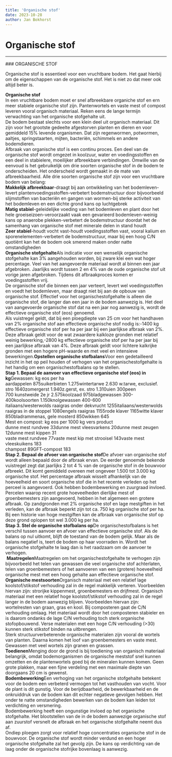 ```yaml
---
title: 'Organische stof'
date: 2023-10-28
author: Jan Bokhorst
---
```


# Organische stof

---


          
  
  
  
  

   

 ### ORGANISCHE STOF

 Organische stof is essentieel voor een vruchtbare bodem. Het gaat hierbij om de eigenschappen van de organische stof. Het is niet zo dat meer ook altijd beter is.


   **Organische stof**  
In een vruchtbare bodem moet er snel afbreekbare organiche stof en ern meer stabiele organische stof zijn. Pantenwortels en vaste mest of compost leveren vooral organisch materiaal. Reken eens de lange termijn verwachting van het organische stofgehalte uit.   
De bodem bestaat slechts voor een klein deel uit organisch materiaal. Dit zijn voor het grootste gedeelte afgestorven planten en dieren en voor gemiddeld 15% levende organismen. Dat zijn regenwormen, potwormen, aaltjes, springstaarten, mijten, bacteriën, schimmels en andere bodemdieren.  
Afbraak van organische stof is een continu proces. Een deel van de organische stof wordt omgezet in koolzuur, water en voedingsstoffen en een deel in stabielere, moeilijker afbreekbare verbindingen. Omwille van de eenvoud is het gebruikelijk om drie soorten organische stof in de bodem te onderscheiden. Het onderscheid wordt gemaakt in de mate van afbreekbaarheid. Alle drie soorten organische stof zijn voor een vruchtbare bodem van belang:  
**Makkelijk afbreekbaar**-draagt bij aan ontwikkeling van het bodemleven-levert plantenvoedingsstoffen-verbetert bodemstructuur door bijvoorbeeld slijmstoffen van bacteriën en gangen van wormen-bij sterke activiteit van het bodemleven en een dichte grond kans op luchtgebrek  
**Matig stabiel**-geleidelijke voeding van het bodemleven en plant door het hele groeiseizoen-veroorzaakt vaak een gevarieerd bodemleven-weinig kans op anaerobe plekken-verbetert de bodemstructuur doordat het de samenhang van organische stof met minerale delen in stand houdt  
**Zeer stabiel**-houdt vocht vast-houdt voedingsstoffen vast, vooral kalium en sporenelementen-verbetert de bodemstructuur, maar bij een hoog C/N quotiënt kan het de bodem ook smerend maken onder natte omstandigheden  
**Organische stofgehalte**Als indicatie voor een wenselijk organische stofgehalte kan 3% aangehouden worden, bij zware klei een wat hoger percentage. Veel van het aangevoerde materiaal wordt al binnen een jaar afgebroken. Jaarlijks wordt tussen 2 en 4% van de oude organische stof uit vorige jaren afgebroken. Tijdens dit afbraakproces komen er voedingsstoffen vrij.  
De organische stof die binnen een jaar verteert, levert wel voedingsstoffen en voedt het bodemleven, maar draagt niet bij aan de opbouw van organische stof. Effectief voor het organischestofgehalte is alleen die organische stof, die langer dan een jaar in de bodem aanwezig is. Het deel van aangevoerde organische stof dat na een jaar nog aanwezig is, wordt de effectieve organische stof (eos) genoemd.  
Als vuistregel geldt, dat bij een ploegdiepte van 25 cm voor het handhaven van 2% organische stof aan effectieve organische stof nodig is:-1400 kg effectieve organische stof per ha per jaar bij een jaarlijkse afbraak van 2%. Deze afbraak geldt voor de wat zwaardere kalkloze gronden met relatief weinig bewerking,-2800 kg effectieve organische stof per ha per jaar bij een jaarlijkse afbraak van 4%. Deze afbraak geldt voor lichtere kalkrijke gronden met een hogere pH-waarde en met veel en intensieve bewerkingen.**Opstellen organische stofbalans**Voor een gedetailleerd inzicht in het op peil houden of verhogen van het organischestofgehalte is het handig om een organischestofbalans op te stellen.  
**Stap 1. Bepaal de aanvoer van effectieve organische stof (eos) in kg**Gewassen: kg eos per ha  
aardappelen 875suikerbieten 1.275wintertarwe 2.630 w.tarwe, exclusief. stro 1640zomergerst 1.940z.gerst, ex. stro 1.310uien 300peen 700 kunstweide 2e jr 2.575koolzaad 975bladgewassen 300-400koolsoorten 1.150knolgewassen 400-600  
italiaans/westerwolds raaigras onder dekvrucht 1255italiaans/westerwolds raaigras in de stoppel 1080engels raaigras 1155rode klaver 1165witte klaver 850bladrammenas, gele mosterd 850wikken 645  
Mest en compost: kg eos per 1000 kg vers product  
dunne mest rundvee 33dunne mest vleesvarkens 20dunne mest zeugen 12dunne mest kippen 31  
vaste mest rundvee 77vaste mest kip met strooisel 143vaste mest vleeskuikens 183  
champost 89GFT-compost 183  
**Stap 2. Bepaal de afvoer van organische stof**De afvoer van organische stof wordt alleen bepaald door de afbraak ervan. De eerder genoemde bekende vuistregel zegt dat jaarlijks 2 tot 4 % van de organische stof in de bouwvoor afbreekt. Dit komt gemiddeld overeen met ongeveer 1.500 tot 3.000 kg organische stof. Het percentage afbraak wisselt afhankelijk van de hoeveelheid en soort organische stof die in het recente verleden op het perceel is aangevoerd. Ook hebben bodembewerking en zuurgraad invloed. Percelen waarop recent grote hoeveelheden dierlijke mest of groenbemesters zijn aangevoerd, hebben in het algemeen een grotere afbraak. Op zandgronden met 2% organische stof en lage mestgiften in het verleden, kan de afbraak beperkt zijn tot ca. 750 kg organische stof per ha. Bij een historie van hoge mestgiften kan de afbraak van organische stof op deze grond oplopen tot wel 3.000 kg per ha.  
**Stap 3. Stel de organische stofbalans op**De organischestofbalans is het verschil tussen aanvoer en afvoer van effectieve organische stof. Als de balans op nul uitkomt, blijft de toestand van de bodem gelijk. Maar als de balans negatief is, teert de bodem op haar voorraden in. Wordt het organische stofgehalte te laag dan is het raadzaam om de aanvoer te verhogen.  
 **Maatregelen**Maatregelen om het organischestofgehalte te verhogen zijn bijvoorbeeld het telen van gewassen die veel organische stof achterlaten, telen van groenbemesters of het aanvoeren van een (grotere) hoeveelheid organische mest met een hoog gehalte aan effectieve organische stof.  
**Organische mestsoorten**Organisch materiaal met een relatief lage koolstof/stikstof verhouding zal in de regel makkelijk verteren. Voorbeelden hiervan zijn: strorijke kippenmest, groenbemesters en drijfmest. Organisch materiaal met een relatief hoge koolstof/stikstof verhouding zal in de regel langer in de bodem aanwezig blijven. Voorbeelden hiervan zijn: wortelresten van graan, gras en kool. Bij composteren gaat de C/N verhouding omlaag. Het materiaal wordt door het composteren stabieler en is daarom ondanks de lage C/N verhouding toch sterk organische stofopbouwend. Verse materialen met een hoge C/N verhouding (>30) kunnen sterk stikstof binden na uitbrengen.  
Sterk structuurverbeterende organische materialen zijn vooral de wortels van planten. Daarna komen het loof van groenbemesters en vaste mest. Gewassen met veel wortels zijn granen en grassen.  
**Toedienen**Menging door de grond is bij toediening van organisch materiaal belangrijk, omdat bodemorganismen de organische meststof snel kunnen omzetten en de plantenwortels goed bij de mineralen kunnen komen. Geen grote plakken, maar een fijne verdeling met een maximale diepte van doorgaans 20 cm is gewenst.  
**Bodembewerking**Een verhoging van het organische stofgehalte betekent voor de bodem een verbeterd vermogen tot het vasthouden van vocht. Voor de plant is dit gunstig. Voor de berijdbaarheid, de bewerkbaarheid en de onkruiddruk van de bodem kan dit echter negatieve gevolgen hebben. Het onder te natte omstandigheden bewerken van de bodem kan leiden tot verdichting en versmering.  
Bodembewerking heeft een ongunstige invloed op het organische stofgehalte. Het blootstellen van de in de bodem aanwezige organische stof aan zuurstof versnelt de afbraak en het organische stofgehalte neemt dus af.  
Ondiep ploegen zorgt voor relatief hoge concentraties organische stof in de bouwvoor. De organische stof wordt minder verdund en een hoger organische stofgehalte zal het gevolg zijn. De kans op verdichting van de laag onder de organische stofrijke bovenlaag is aanwezig. ![]()



